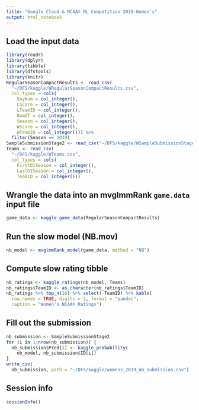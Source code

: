 ```yaml
---
title: "Google Cloud & NCAA® ML Competition 2019-Women's"
output: html_notebook
---
```


## Load the input data
```r
library(readr)
library(dplyr)
library(tibble)
library(dfstools)
library(knitr)
RegularSeasonCompactResults <- read_csv(
  "~/DFS/kaggle/WRegularSeasonCompactResults.csv",
  col_types = cols(
    DayNum = col_integer(), 
    LScore = col_integer(), 
    LTeamID = col_integer(),
    NumOT = col_integer(), 
    Season = col_integer(),
    WScore = col_integer(), 
    WTeamID = col_integer())) %>% 
  filter(Season == 2019)
SampleSubmissionStage2 <- read_csv("~/DFS/kaggle/WSampleSubmissionStage2.csv")
Teams <- read_csv(
  "~/DFS/kaggle/WTeams.csv",
  col_types = cols(
    FirstD1Season = col_integer(),
    LastD1Season = col_integer(), 
    TeamID = col_integer()))

```

## Wrangle the data into an mvglmmRank `game.data` input file
```r
game_data <- kaggle_game_data(RegularSeasonCompactResults)

```

## Run the slow model (NB.mov)
```r
nb_model <- mvglmmRank_model(game_data, method = "NB")

```

## Compute slow rating tibble
```r
nb_ratings <- kaggle_ratings(nb_model, Teams)
nb_ratings$TeamID <- as.character(nb_ratings$TeamID)
nb_ratings %>% top_n(16) %>% select(-TeamID) %>% kable(
  row.names = TRUE, digits = 2, format = "pandoc",
  caption = "Women's NCAA® Ratings")

```

## Fill out the submission
```r
nb_submission <- SampleSubmissionStage2
for (i in 1:nrow(nb_submission)) {
  nb_submission$Pred[i] <- kaggle_probability(
    nb_model, nb_submission$ID[i])
}
write_csv(
  nb_submission, path = "~/DFS/kaggle/womens_2019_nb_submission.csv")

```

## Session info
```r
sessionInfo()
```
